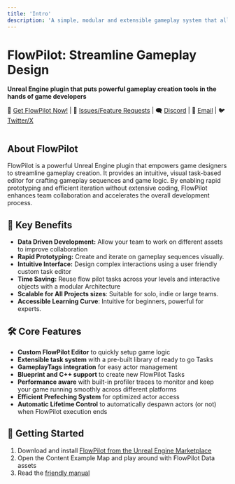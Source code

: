 ```yaml
---
title: 'Intro'
description: 'A simple, modular and extensible gameplay system that allows fast data-driven gameplay flow creation for Unreal Engine 5'
---
```



# FlowPilot: Streamline Gameplay Design

**Unreal Engine plugin that puts powerful gameplay creation tools in the hands of game developers**

🏪 [Get FlowPilot Now!](https://spotlesslink.com/4lyb6)
| 🐛 [Issues/Feature Requests](https://github.com/Mikea15/UEFlowPilot/issues)
| 🗨️ [Discord](https://discord.gg/sF9KjZ9qqj)
| 📩 [Email](mailto:michael.adaixo@gmail.com)
| 🐦 [Twitter/X](http://www.x.com/michaeladaixo)

<div class="mx-auto size-48 rounded-lg shadow-md shadow-black/50 m-1 overflow-hidden">
<img src={logo.src} alt="" /></div>

## About FlowPilot

FlowPilot is a powerful Unreal Engine plugin that empowers game designers to streamline gameplay creation. 
It provides an intuitive, visual task-based editor for crafting gameplay sequences and game logic.
By enabling rapid prototyping and efficient iteration without extensive coding, FlowPilot enhances team collaboration and accelerates the overall development process.

## 🧩 Key Benefits

- **Data Driven Development:** Allow your team to work on different assets to improve collaboration
- **Rapid Prototyping:** Create and iterate on gameplay sequences visually.
- **Intuitive Interface:** Design complex interactions using a user friendly custom task editor
- **Time Saving:** Reuse flow pilot tasks across your levels and interactive objects with a modular Architecture
- **Scalable for All Projects sizes**: Suitable for solo, indie or large teams.
- **Accessible Learning Curve**: Intuitive for beginners, powerful for experts.

## 🛠️ Core Features

- **Custom FlowPilot Editor** to quickly setup game logic
- **Extensible task system** with a pre-built library of ready to go Tasks
- **GameplayTags integration** for easy actor management
- **Blueprint and C++ support** to create new FlowPilot Tasks
- **Performance aware** with built-in profiler traces to monitor and keep your game running smoothly across different platforms
- **Efficient Prefeching System** for optimized actor access
- **Automatic Lifetime Control** to automatically despawn actors (or not) when FlowPilot execution ends

## 🏁 Getting Started
1. Download and install [FlowPilot from the Unreal Engine Marketplace](https://spotlesslink.com/4lyb6)
2. Open the Content Example Map and play around with FlowPilot Data assets
3. Read the [friendly manual](http://www.flowpilot.dev)
